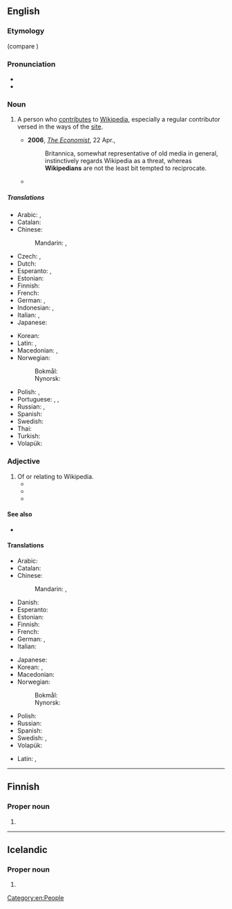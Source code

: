==English==

===Etymology===
{{suffix|en|Wikipedia|ian}} (compare {{m|en|encyclopaedist}})

===Pronunciation===
* {{IPA|en|/wɪ.kɪˈpiː.dɪ.ən/}}
* {{audio|en|Wikipedian.ogg|Audio}}

===Noun===
{{en-noun}}

# {{lb|en|Wiktionary and WMF jargon}} A person who [[contribute]]s to [[Wikipedia]], especially a regular contributor versed in the ways of the [[site]].
#* '''2006''', ''[[w:The Economist|The Economist]]'', 22 Apr.,
#*: Britannica, somewhat representative of old media in general, instinctively regards Wikipedia as a threat, whereas '''Wikipedians''' are not the least bit tempted to reciprocate.
#* {{quote-text|en|year=2008|author=Jonathan Zittrain|title=The Future of the Internet--And How to Stop It|page=139|passage=This change takes care of casual or heat-of-the-moment vandalism, but it does little to address a new category of '''Wikipedian''' somewhere between committed community member and momentarily vandalizing teenager, one that creates tougher problems.}}

=====Translations=====
{{trans-top|a person who uses, edits, or contributes to Wikipedia}}
* Arabic: {{t|ar|وِيكِيبِيدِيّ|m}}, {{t|ar|وِيكِيبِيدِيَّة|f}}
* Catalan: {{t+|ca|viquipedista|m|f}}
* Chinese:
*: Mandarin: {{t|cmn|維基人|sc=Hani}}, {{t|cmn|维基人|tr=Wéijīrén|sc=Hani}}
* Czech: {{t+|cs|wikipedista|m}}, {{t+|cs|wikipedistka|f}}
* Dutch: {{t+|nl|Wikipediaan|m|f}}
* Esperanto: {{t|eo|vikipediisto}} {{q|male or female}}, {{t|eo|vikipediistino}} {{q|female}}
* Estonian: {{t|et|vikipedist}}
* Finnish: {{t+|fi|wikipedisti}}
* French: {{t+|fr|wikipédiste|m|f}}
* German: {{t+|de|Wikipedianer|m}}, {{t+|de|Wikipedianerin|f}}
* Indonesian: {{t|id|Wikipediawan}}, {{t|id|Wikipediawati|f}}
* Italian: {{t|it|wikipediano|m}}, {{t|it|wikipediana|f}}
* Japanese: {{t|ja|ウィキペディアン|tr=Wikipedian}}
{{trans-mid}}
* Korean: {{t|ko|^위키백과 사용자|sc=Kore}}
* Latin: {{t|la|vicipaedianus|m}}, {{t|la|vicipaediana|f}}
* Macedonian: {{t|mk|википедија́нец|m}}, {{t|mk|википедија́нка|f}}
* Norwegian:
*: Bokmål: {{t+|nb|wikipedianer|m}}
*: Nynorsk: {{t|nn|wikipedianar|m}}
* Polish: {{t+|pl|wikipedysta|m}}, {{t+|pl|wikipedystka|f}}
* Portuguese: {{t|pt|wikipediano|m}}, {{t|pt|wikipediana|f}}, {{t+|pt|wikipedista}}
* Russian: {{t+|ru|википеди́ст|m}}, {{t|ru|википеди́стка|f}}
* Spanish: {{t+|es|wikipedista|m|f}}
* Swedish: {{t+|sv|wikipedian|c}}
* Thai: {{t|th|ชาววิกิพีเดีย|tr=chow wikipedia}}
* Turkish: {{t+|tr|vikipedist}}
* Volapük: {{t+|vo|Vükipedan}}
{{trans-bottom}}

===Adjective===
{{en-adj|-}}

# Of or relating to Wikipedia.
#* {{quote-journal|en|title=The Wikipedia FAQK|work=Wired News|date=Apr 19, 2006|passage=Many scholars of '''Wikipedian''' theology theorize that if consensus is ever reached, Wikipedia will spontaneously disappear.}}
#* {{quote-journal|en|title=The language of the love of language|work=Globe and Mail|date=Sep 6, 2007|author=GALE ZOË GARNETT|passage=In these Googlial '''Wikipedian''' times, a vast collection of wordbooks may seem slow, unnecessary or both.}}
#* {{quote-journal|en|title=''Here Comes Everybody'', by Clay Shirky. ''We-Think'', by Charles Leadbeater|author=Pat Kane|work=Independent|date=Mar 21, 2008|passage=If people stopped believing in the '''Wikipedian''' ideal, and used its tools for vandalism, "it's unlikely the whole enterprise would survive a week"}}

====See also====
* {{pedialite|Wikipedians}}

====Translations====
{{trans-top|of or relating to Wikipedia}}
* Arabic: {{t|ar|وِيكِيبِيدِيّ}}
* Catalan: {{t|ca|Viquipedista|m|f}}
* Chinese:
*: Mandarin: {{t|cmn|維基百科的|sc=Hani}}, {{t|cmn|维基百科的|tr=Wéijībăikēde|sc=Hani}}
* Danish: {{t|da|wikipedisk}}
* Esperanto: {{t|eo|vikipedia}}
* Estonian: {{t|et|vikipeediline}}
* Finnish: {{t|fi|wikipedialainen}}
* French: {{t+|fr|wikipédien}}
* German: {{t|de|wikipedianisch}}, {{t|de|Wikipedia-}}
* Italian: {{t|it|wikipediano}}
{{trans-mid}}
* Japanese: {{t|ja|ウィキペディアの|tr=Wikipedia no}}
* Korean: {{t|ko|^위키백과의}}, {{t|ko|^위키백과에 관한|sc=Kore}}
* Macedonian: {{t|mk|википедиски|m}}
* Norwegian:
*: Bokmål: {{t|nb|wikipedisk}}
*: Nynorsk: {{t|nn|wikipedisk}}
* Polish: {{t|pl|wikipedystyczny|m}}
* Russian: {{t+|ru|википедийный}}
* Spanish: {{t|es|wikipédico|m}}
* Swedish: {{t|sv|wikipedia-}}, {{t|sv|wikipedisk}}
* Volapük: {{t+|vo|Vükipedik}}
{{trans-bottom}}

{{checktrans-top}}
* Latin: {{t-check|la|vicipædianus|m}}, {{t-check|la|vicipædiana|f}}
{{trans-mid}}
{{trans-bottom}}

[[Category:en:People]]

----

==Finnish==

===Proper noun===
{{head|fi|proper noun form}}

# {{infl of|fi|Wikipedia||gen|s}}

----

==Icelandic==

===Proper noun===
{{is-proper noun form}} {{g|f}}

# {{inflection of|is|Wikipedia||def|nom|s}}